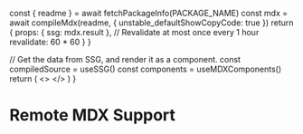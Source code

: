 

  const { readme } = await fetchPackageInfo(PACKAGE_NAME)
  const mdx = await compileMdx(readme, {
    unstable_defaultShowCopyCode: true
  })
  return {
    props: {
      ssg: mdx.result
    },
    // Revalidate at most once every 1 hour
    revalidate: 60 * 60
  }
}

  // Get the data from SSG, and render it as a component.
  const compiledSource = useSSG()
  const components = useMDXComponents()
  return (
    <>
      <PackageCmd packages={[PACKAGE_NAME]} />
      <MDXRemote compiledSource={compiledSource} components={components} />
    </>
  )
}

# Remote MDX Support

<PackageApiDocs />
